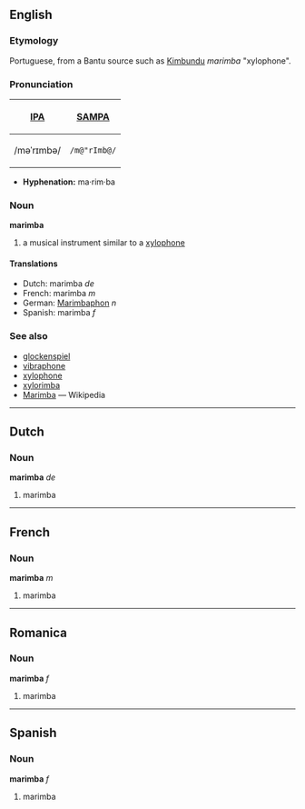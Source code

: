 ==English==
===Etymology===
Portuguese, from a Bantu source such as [[Kimbundu]] ''marimba'' "xylophone".

===Pronunciation===
{| border=1 cellpadding=5
! [[w:International Phonetic Alphabet|IPA]] !! [[w:SAMPA|SAMPA]]
|-
| /məˈrɪmbə/ || <tt>/m@"rImb@/</tt>
|}

*'''Hyphenation:''' ma·rim·ba

===Noun===
'''marimba'''

# a musical instrument similar to a [[xylophone]]

====Translations====
*Dutch: marimba ''de''
*French: marimba ''m''
*German: [[Marimbaphon]] ''n''
*Spanish: marimba  ''f''

===See also===
*[[glockenspiel]]
*[[vibraphone]]
*[[xylophone]]
*[[xylorimba]]
*[[w:Marimba|Marimba]] — Wikipedia

----

==Dutch==
===Noun===
'''marimba''' ''de''

# marimba

----

==French==
===Noun===
'''marimba''' ''m''

# marimba

----

==Romanica==
===Noun===
'''marimba''' ''f''

# marimba

----

==Spanish==
===Noun===
'''marimba''' ''f''

# marimba